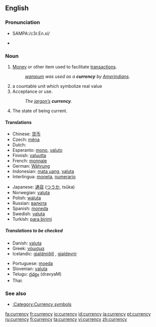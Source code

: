 ==English==
{{wikipedia}}

===Pronunciation===
*{{US}} SAMPA:/c3r.En.si/
*{{audio|en-us-currency.ogg|Audio (US)}}

===Noun===
{{en-noun|currencies|-}}

# [[Money]] or other item used to facilitate [[transaction]]s.
#: ''[[wampum]] was used as a '''currency''' by [[Amerindian]]s.''
# a countable unit which symbolize real value
# Acceptance or use.
#: ''The [[jargon|jargon’s]] '''currency'''.''
# The state of being current.

====Translations====
{{trans-top|money or other item used to facilitate transactions}}
*Chinese: [[货币]]
*Czech: [[měna]] {{f}}
*Dutch: {{trad|nl|munteenheid|f}}
*Esperanto: [[mono]], [[valuto]]
*Finnish: [[valuutta]]
*French: [[monnaie]] {{f}}
*German: [[Währung]] {{f}}
*Indonesian: [[mata uang]], [[valuta]]
*Interlingua: [[moneta]], [[numerario]]
{{trans-mid}}
*Japanese: [[通貨]] ([[つうか]], tsūka)
*Norwegian: [[valuta]]
*Polish: [[waluta]] {{f}}
*Russian: [[валюта]]
*Spanish: [[moneda]] {{f}}
*Swedish: [[valuta]]
*Turkish: [[para birimi]]
{{trans-bottom}}
=====Translations to be checked=====
{{checktrans}}
{{trans-top|to be checked}}
*Danish: [[valuta]]
*Greek: [[νόμισμα]] {{n}}
*Icelandic: [[gjaldmiðill]] {{m}}, [[gjaldeyrir]] {{m}}
{{trans-mid}}
*Portuguese: [[moeda]] {{f}}
*Slovenian: [[valuta]]
*Telugu: [[ద్రవ్యం]] (dravyaM)
*Thai: {{THchar|[[เงินตรา]]}}
{{trans-bottom}}

===See also===
*[[:Category:Currency symbols]]

[[fa:currency]]
[[fr:currency]]
[[io:currency]]
[[id:currency]]
[[ja:currency]]
[[pt:currency]]
[[ru:currency]]
[[fi:currency]]
[[ta:currency]]
[[vi:currency]]
[[zh:currency]]